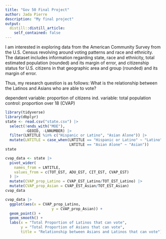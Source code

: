 ```yaml
---
title: "Gov 50 Final Project"
author: Jada Pierre
description: "My final project"
output:
  distill::distill_article:
    self_contained: false
---
```


I am interested in exploring data from the American Community Survey from the U.S. Census revolving around voting patterns and race and ethnicity. The dataset includes information regarding state, race and ethnicity, total estimated population (rounded) and its margin of error, and citizenship status for U.S. citizens in that geographic area and group (rounded) and its margin of error.

Thus, my research question is as follows: What is the relationship between the Latinos and Asians who are able to vote?

dependent variable: proportion of citizens
ind. variable: total population
control: proportion over 18 (CVAP)

```r
library(tidyverse)
library(dbplyr)
state <- read.csv("state.csv") |>
  select(!ends_with("MOE"),
         -GEOID, -LNNUMBER) |>
  filter(LNTITLE %in% c("Hispanic or Latino", "Asian Alone")) |>
  mutate(LNTITLE = case_when(LNTITLE == "Hispanic or Latino" ~ "Latino",
                             LNTITLE == "Asian Alone" ~ "Asian"))
state
```

```r
cvap_data <- state |>
  pivot_wider(
    names_from = LNTITLE,
    values_from = c(TOT_EST, ADU_EST, CIT_EST, CVAP_EST)
  ) |>
  mutate(CVAP_prop_Latino = CVAP_EST_Latino/TOT_EST_Latino) |>
  mutate(CVAP_prop_Asian = CVAP_EST_Asian/TOT_EST_Asian)
cvap_data
```

```r
cvap_data |>
  ggplot(aes(x = CVAP_prop_Latino,
                     y = CVAP_prop_Asian)) +
  geom_point() +
  geom_smooth() +
  labs(x = "Total Proportion of Latinos that can vote",
       y = "Total Proportion of Asians that can vote",
       title = "Relationship between Asians and Latinos that can vote")
```

